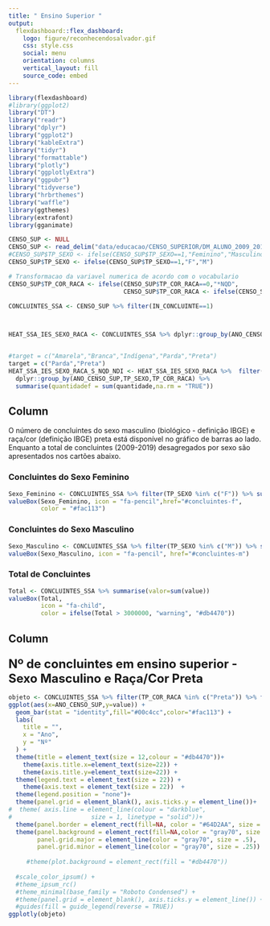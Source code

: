 ```yaml
---
title: " Ensino Superior "
output: 
  flexdashboard::flex_dashboard:
    logo: figure/reconhecendosalvador.gif
    css: style.css
    social: menu
    orientation: columns
    vertical_layout: fill
    source_code: embed
---
```




```r
library(flexdashboard)
#library(ggplot2)
library("DT")
library("readr")
library("dplyr")
library("ggplot2")
library("kableExtra")
library("tidyr")
library("formattable")
library("plotly")
library("ggplotlyExtra")
library("ggpubr")
library("tidyverse")
library("hrbrthemes")
library("waffle")
library(ggthemes)
library(extrafont)
library(gganimate)

CENSO_SUP <- NULL
CENSO_SUP <- read_delim("data/educacao/CENSO_SUPERIOR/DM_ALUNO_2009_2018_CO_IES_by_ANO_TP_COR_RACA_TP_SEXO.csv",",",escape_double = FALSE,trim_ws = FALSE)
#CENSO_SUP$TP_SEXO <- ifelse(CENSO_SUP$TP_SEXO==1,"Feminino","Masculino")
CENSO_SUP$TP_SEXO <- ifelse(CENSO_SUP$TP_SEXO==1,"F","M")

# Transformacao da variavel numerica de acordo com o vocabulario 
CENSO_SUP$TP_COR_RACA <- ifelse(CENSO_SUP$TP_COR_RACA==0,"*NQD",
                                CENSO_SUP$TP_COR_RACA <- ifelse(CENSO_SUP$TP_COR_RACA==1,"Branca",CENSO_SUP$TP_COR_RACA <- ifelse(CENSO_SUP$TP_COR_RACA==2,"Preta",CENSO_SUP$TP_COR_RACA <- ifelse(CENSO_SUP$TP_COR_RACA==3,"Parda",CENSO_SUP$TP_COR_RACA <- ifelse(CENSO_SUP$TP_COR_RACA==4,"Amarela",CENSO_SUP$TP_COR_RACA <- ifelse(CENSO_SUP$TP_COR_RACA==5,"Indígena",CENSO_SUP$TP_COR_RACA <- ifelse(CENSO_SUP$TP_COR_RACA==9,"*NDI",NA)))))))

CONCLUINTES_SSA <- CENSO_SUP %>% filter(IN_CONCLUINTE==1)



HEAT_SSA_IES_SEXO_RACA <- CONCLUINTES_SSA %>% dplyr::group_by(ANO_CENSO_SUP,TP_SEXO,TP_COR_RACA) %>% summarise(quantidade = sum(value,na.rm = "TRUE")) 


#target = c("Amarela","Branca","Indígena","Parda","Preta")
target = c("Parda","Preta")
HEAT_SSA_IES_SEXO_RACA_S_NQD_NDI <- HEAT_SSA_IES_SEXO_RACA %>%  filter(TP_COR_RACA %in% target) %>%
  dplyr::group_by(ANO_CENSO_SUP,TP_SEXO,TP_COR_RACA) %>% 
  summarise(quantidadef = sum(quantidade,na.rm = "TRUE")) 


```

Column {data-width=300}
-------------------------------------

O número de concluintes do sexo masculino (biológico - definição IBGE) 
e raça/cor (definição IBGE) preta está disponível no gráfico 
de barras ao lado. Enquanto a total de 
concluintes (2009-2019) desagregados por sexo 
são apresentados nos cartões abaixo.

### Concluintes do Sexo Feminino

```r
Sexo_Feminino <- CONCLUINTES_SSA %>% filter(TP_SEXO %in% c("F")) %>% summarise(valor=sum(value))
valueBox(Sexo_Feminino, icon = "fa-pencil",href="#concluintes-f",
         color = "#fac113")
```

### Concluintes do Sexo Masculino

```r
Sexo_Masculino <- CONCLUINTES_SSA %>% filter(TP_SEXO %in% c("M")) %>% summarise(valor=sum(value))
valueBox(Sexo_Masculino, icon = "fa-pencil", href="#concluintes-m")
```

### Total de Concluintes

```r
Total <- CONCLUINTES_SSA %>% summarise(valor=sum(value))
valueBox(Total, 
         icon = "fa-child",
         color = ifelse(Total > 3000000, "warning", "#db4470"))
```

Column {data-width=800}
-------------------------------------   

### <font size="5"> **Nº de concluintes em ensino superior - Sexo Masculino e Raça/Cor Preta** </font>

```r

objeto <- CONCLUINTES_SSA %>% filter(TP_COR_RACA %in% c("Preta")) %>% filter(TP_SEXO %in% c("M")) %>% group_by(ANO_CENSO_SUP) %>% summarise(value =sum(value)) %>%
ggplot(aes(x=ANO_CENSO_SUP,y=value)) +
  geom_bar(stat = "identity",fill="#00c4cc",color="#fac113") + 
  labs(
    title = "",
    x = "Ano",
    y = "Nº"
  ) +
  theme(title = element_text(size = 12,colour = "#db4470"))+
    theme(axis.title.x=element_text(size=22)) +
    theme(axis.title.y=element_text(size=22)) +
  theme(legend.text = element_text(size = 22)) +
    theme(axis.text = element_text(size = 22))  +
  theme(legend.position = "none")+
  theme(panel.grid = element_blank(), axis.ticks.y = element_line())+
#  theme( axis.line = element_line(colour = "darkblue", 
#                      size = 1, linetype = "solid"))+
  theme(panel.border = element_rect(fill=NA, color = "#64D2AA", size = 2))+
  theme(panel.background = element_rect(fill=NA,color = "gray70", size = 2),
        panel.grid.major = element_line(color = "gray70", size = .5),
        panel.grid.minor = element_line(color = "gray70", size = .25))
  
     #theme(plot.background = element_rect(fill = "#db4470"))
  
  #scale_color_ipsum() +
  #theme_ipsum_rc()
  #theme_minimal(base_family = "Roboto Condensed") +
  #theme(panel.grid = element_blank(), axis.ticks.y = element_line()) +
  #guides(fill = guide_legend(reverse = TRUE))
ggplotly(objeto)

```



